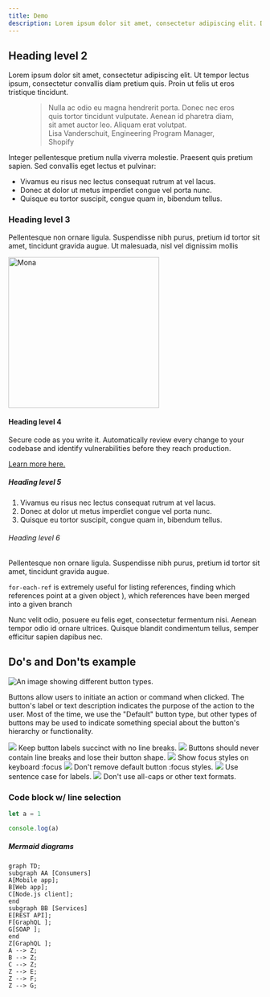 ```yaml
---
title: Demo
description: Lorem ipsum dolor sit amet, consectetur adipiscing elit. Donec euismod, nisl sed aliquam ultricies, nunc sapien ultricies nunc, vitae ultric
---
```



## Heading level 2

Lorem ipsum dolor sit amet, consectetur adipiscing elit. Ut tempor lectus
ipsum, consectetur convallis diam pretium quis. Proin ut felis ut eros
tristique tincidunt.

<div>
  <figure>
    <blockquote>
      <span>
        Nulla ac odio eu magna hendrerit porta. Donec nec eros quis tortor tincidunt vulputate. Aenean id pharetra diam,
        sit amet auctor leo. Aliquam erat volutpat.
      </span>
      <figcaption>
        <span>Lisa Vanderschuit, Engineering Program Manager, Shopify</span>
      </figcaption>
    </blockquote>
  </figure>
</div>

Integer pellentesque pretium nulla viverra molestie. Praesent quis pretium
sapien. Sed convallis eget lectus et pulvinar:

- Vivamus eu risus nec lectus consequat rutrum at vel lacus.
- Donec at dolor ut metus imperdiet congue vel porta nunc.
- Quisque eu tortor suscipit, congue quam in, bibendum tellus.

### Heading level 3

Pellentesque non ornare ligula. Suspendisse nibh purus, pretium id tortor sit
amet, tincidunt gravida augue. Ut malesuada, nisl vel dignissim mollis

<img src="https://brand.github.com/assets/images/brand-assets/octocat.png" alt="Mona" width="300" />

#### Heading level 4

Secure code as you write it. Automatically review every change to your
codebase and identify vulnerabilities before they reach production.

<a href="/#">Learn more here.</a>

##### Heading level 5

1. Vivamus eu risus nec lectus consequat rutrum at vel lacus.
2. Donec at dolor ut metus imperdiet congue vel porta nunc.
3. Quisque eu tortor suscipit, congue quam in, bibendum tellus.

###### Heading level 6

Pellentesque non ornare ligula. Suspendisse nibh purus, pretium id tortor sit
amet, tincidunt gravida augue.

<code>for-each-ref</code> is extremely useful for listing references, finding which references point at a given object ),
which references have been merged into a given branch

Nunc velit odio, posuere eu felis eget, consectetur fermentum nisi. Aenean
tempor odio id ornare ultrices. Quisque blandit condimentum tellus, semper
efficitur sapien dapibus nec.

## Do's and Don'ts example

![An image showing different button types.](https://github.com/primer/brand/assets/6951037/fcc3b962-1b4a-416b-be29-4a70ef503f2a)

Buttons allow users to initiate an action or command when clicked. The button's label or text description indicates the purpose of the action to the user. Most of the time, we use the "Default" button type, but other types of buttons may be used to indicate something special about the button's hierarchy or functionality.

<DoDontContainer>
  <Do>
    <img src="https://github.com/primer/brand/assets/6951037/83f703f5-d02c-45f1-82d2-e819613a6638" />
    <Caption>Keep button labels succinct with no line breaks.</Caption>
  </Do>
  <Dont>
    <img src="https://github.com/primer/brand/assets/6951037/e0b67dea-712b-4483-9222-0b499e539415" />
    <Caption>Buttons should never contain line breaks and lose their button shape.</Caption>
  </Dont>
</DoDontContainer>

<DoDontContainer>
  <Do>
    <img src="https://github.com/primer/brand/assets/6951037/96da1bd5-d537-40c1-9103-96254813648f" />
    <Caption>Show focus styles on keyboard :focus</Caption>
  </Do>
  <Dont>
    <img src="https://github.com/primer/brand/assets/6951037/edc931cf-06ed-4814-8ad0-24a8344902c0" />
    <Caption>Don't remove default button :focus styles.</Caption>
  </Dont>
</DoDontContainer>

<DoDontContainer>
  <Do>
    <img src="https://github.com/primer/brand/assets/6951037/56824212-3622-4546-b437-53dbced734a6" />
    <Caption>Use sentence case for labels.</Caption>
  </Do>
  <Dont>
    <img src="https://github.com/primer/brand/assets/6951037/515e833e-fad2-44fd-aae8-fae6301974c1" />
    <Caption>Don't use all-caps or other text formats.</Caption>
  </Dont>
</DoDontContainer>

### Code block w/ line selection

```js {3} filename="demo.js"
let a = 1

console.log(a)
```

##### Mermaid diagrams

```mermaid
graph TD;
subgraph AA [Consumers]
A[Mobile app];
B[Web app];
C[Node.js client];
end
subgraph BB [Services]
E[REST API];
F[GraphQL ];
G[SOAP ];
end
Z[GraphQL ];
A --> Z;
B --> Z;
C --> Z;
Z --> E;
Z --> F;
Z --> G;
```
